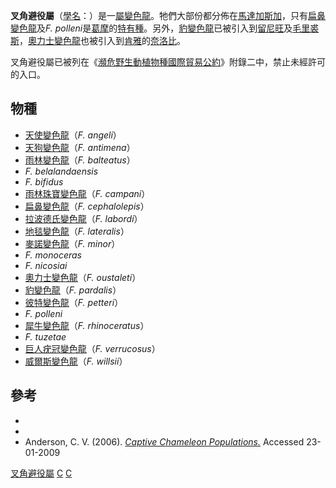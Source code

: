 {{Automatic taxobox
| taxon = Furcifer
| image = FurciferPardalisMale.JPG
| image_caption = [[豹變色龍|豹變色龍]]
| authority = 
| subdivision_ranks = [[種|種]]
| subdivision =
* 參見內文
}}

'''叉角避役屬'''（[[學名|學名]]：''{{lang|la|Furcifer}}''）是一[[屬|屬]][[變色龍|變色龍]]。牠們大部份都分佈在[[馬達加斯加|馬達加斯加]]，只有[[扁鼻變色龍|扁鼻變色龍]]及''F. polleni''是[[葛摩|葛摩]]的[[特有種|特有種]]。另外，[[豹變色龍|豹變色龍]]已被引入到[[留尼旺|留尼旺]]及[[毛里裘斯|毛里裘斯]]，[[奧力士變色龍|奧力士變色龍]]也被引入到[[肯雅|肯雅]]的[[奈洛比|奈洛比]]。

叉角避役屬已被列在《[[瀕危野生動植物種國際貿易公約|瀕危野生動植物種國際貿易公約]]》附錄二中，禁止未經許可的入口。

==物種==
* [[天使變色龍|天使變色龍]]（''F. angeli''）
* [[天狗變色龍|天狗變色龍]]（''F. antimena''）
* [[雨林變色龍|雨林變色龍]]（''F. balteatus''）
* ''F. belalandaensis''
* ''F. bifidus''
* [[雨林珠寶變色龍|雨林珠寶變色龍]]（''F. campani''）
* [[扁鼻變色龍|扁鼻變色龍]]（''F. cephalolepis''）
* [[拉波德氏變色龍|拉波德氏變色龍]]（''F. labordi''）
* [[地毯變色龍|地毯變色龍]]（''F. lateralis''）
* [[麥諾變色龍|麥諾變色龍]]（''F. minor''）
* ''F. monoceras''
* ''F. nicosiai''
* [[奧力士變色龍|奧力士變色龍]]（''F. oustaleti''）
* [[豹變色龍|豹變色龍]]（''F. pardalis''）
* [[彼特變色龍|彼特變色龍]]（''F. petteri''）
* ''F. polleni''
* [[犀牛變色龍|犀牛變色龍]]（''F. rhinoceratus''）
* ''F. tuzetae''
* [[巨人疣冠變色龍|巨人疣冠變色龍]]（''F. verrucosus''）
* [[威爾斯變色龍|威爾斯變色龍]]（''F. willsii''）

==參考==
* {{cite book | last=Glaw | first=Frank | coauthors=Vences, Miguel | title=A Field Guide to Amphibians and Reptiles of Madagascar, 2nd edition | publisher=M. Vences & F. Glaw Verlags GbR | date=1994 | location=Köln | isbn=3-929449-01-3 }}
* {{cite book | last=Spawls | first=S. | coauthors=Drewes, R.; Ashe, J. | title=A Field Guide to the Reptiles of East Africa | publisher=Academic Press | date=2002 | location=Köln | isbn=0-12-656470-1  }}
* Anderson, C. V. (2006). ''[http://chameleonnews.com/index.php?page=article&id=24 Captive Chameleon Populations.]'' Accessed 23-01-2009
{{Taxonbar}}

[[Category:叉角避役屬|]]
[[Category:避役科|C]]
[[Category:變色龍|C]]